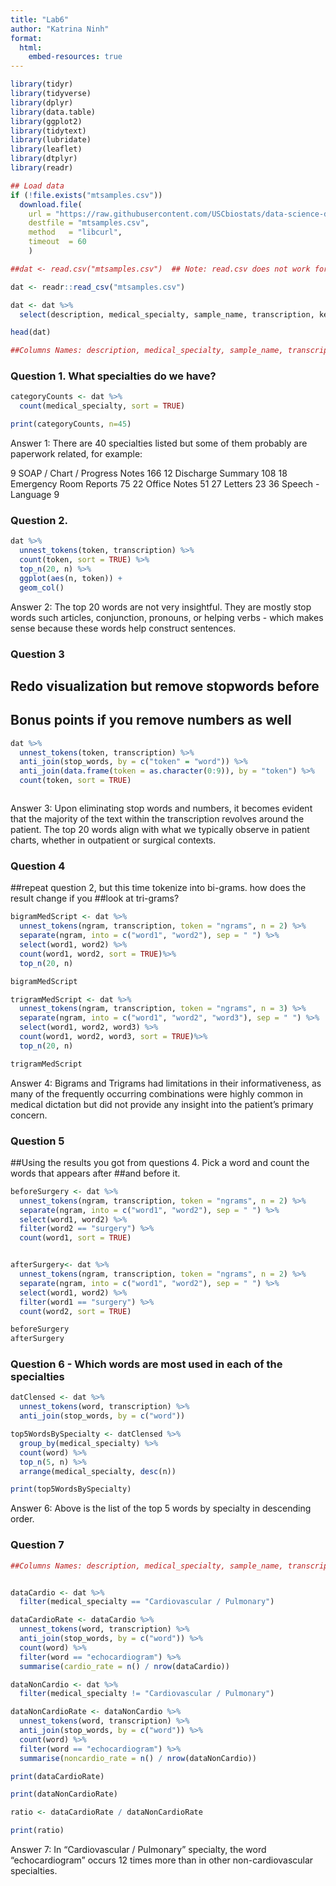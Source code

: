 ```yaml
---
title: "Lab6"
author: "Katrina Ninh"
format:
  html:
    embed-resources: true
---
```



```r


library(tidyr)
library(tidyverse)
library(dplyr)
library(data.table)
library(ggplot2)
library(tidytext)
library(lubridate)
library(leaflet)
library(dtplyr)
library(readr)

## Load data
if (!file.exists("mtsamples.csv"))
  download.file(
    url = "https://raw.githubusercontent.com/USCbiostats/data-science-data/master/00_mtsamples/mtsamples.csv",
    destfile = "mtsamples.csv",
    method   = "libcurl",
    timeout  = 60
    )

##dat <- read.csv("mtsamples.csv")  ## Note: read.csv does not work for filter() - cannot be used to do Q7

dat <- readr::read_csv("mtsamples.csv")

dat <- dat %>%
  select(description, medical_specialty, sample_name, transcription, keywords)

head(dat)

##Columns Names: description, medical_specialty, sample_name, transcription, keywords

```

### Question 1. **What specialties do we have?**

```r

categoryCounts <- dat %>% 
  count(medical_specialty, sort = TRUE)

print(categoryCounts, n=45)


```


Answer 1: There are 40 specialties listed but some of them probably are paperwork related, for example:

9   SOAP / Chart / Progress Notes  166
12              Discharge Summary  108
18         Emergency Room Reports   75
22                   Office Notes   51
27                        Letters   23
36              Speech - Language    9

### Question 2.

```r

dat %>%
  unnest_tokens(token, transcription) %>%
  count(token, sort = TRUE) %>%
  top_n(20, n) %>%
  ggplot(aes(n, token)) + 
  geom_col()


```


Answer 2: The top 20 words are not very insightful.  They are mostly stop words such articles, conjunction, pronouns, or helping verbs - which makes sense because these words help construct sentences.


### Question 3
##	Redo visualization but remove stopwords before
##	Bonus points if you remove numbers as well



```r

dat %>%
  unnest_tokens(token, transcription) %>%
  anti_join(stop_words, by = c("token" = "word")) %>%
  anti_join(data.frame(token = as.character(0:9)), by = "token") %>%
  count(token, sort = TRUE)



```


Answer 3: Upon eliminating stop words and numbers, it becomes evident that the majority of the text within the transcription revolves around the patient. The top 20 words align with what we typically observe in patient charts, whether in outpatient or surgical contexts.


### Question 4
##repeat question 2, but this time tokenize into bi-grams. how does the result change if you ##look at tri-grams?



```r

bigramMedScript <- dat %>%
  unnest_tokens(ngram, transcription, token = "ngrams", n = 2) %>%
  separate(ngram, into = c("word1", "word2"), sep = " ") %>%
  select(word1, word2) %>%
  count(word1, word2, sort = TRUE)%>% 
  top_n(20, n)

bigramMedScript

trigramMedScript <- dat %>%
  unnest_tokens(ngram, transcription, token = "ngrams", n = 3) %>%
  separate(ngram, into = c("word1", "word2", "word3"), sep = " ") %>%
  select(word1, word2, word3) %>%
  count(word1, word2, word3, sort = TRUE)%>% 
  top_n(20, n)

trigramMedScript

```

Answer 4: Bigrams and Trigrams had limitations in their informativeness, as many of the frequently occurring combinations were highly common in medical dictation but did not provide any insight into the patient's primary concern.

### Question 5
##Using the results you got from questions 4. Pick a word and count the words that appears after ##and before it.


```r

beforeSurgery <- dat %>%
  unnest_tokens(ngram, transcription, token = "ngrams", n = 2) %>%
  separate(ngram, into = c("word1", "word2"), sep = " ") %>%
  select(word1, word2) %>%
  filter(word2 == "surgery") %>%
  count(word1, sort = TRUE)


afterSurgery<- dat %>%
  unnest_tokens(ngram, transcription, token = "ngrams", n = 2) %>%
  separate(ngram, into = c("word1", "word2"), sep = " ") %>%
  select(word1, word2) %>%
  filter(word1 == "surgery") %>%
  count(word2, sort = TRUE)

beforeSurgery
afterSurgery

```


### Question 6 - Which words are most used in each of the specialties


```r

datClensed <- dat %>%
  unnest_tokens(word, transcription) %>%
  anti_join(stop_words, by = c("word"))

top5WordsBySpecialty <- datClensed %>%
  group_by(medical_specialty) %>%
  count(word) %>%
  top_n(5, n) %>%
  arrange(medical_specialty, desc(n))

print(top5WordsBySpecialty)


```

Answer 6: Above is the list of the top 5 words by specialty in descending order.


### Question 7


```r

##Columns Names: description, medical_specialty, sample_name, transcription, keywords


dataCardio <- dat %>%
  filter(medical_specialty == "Cardiovascular / Pulmonary")

dataCardioRate <- dataCardio %>%
  unnest_tokens(word, transcription) %>%
  anti_join(stop_words, by = c("word")) %>%
  count(word) %>%
  filter(word == "echocardiogram") %>%
  summarise(cardio_rate = n() / nrow(dataCardio))

dataNonCardio <- dat %>%
  filter(medical_specialty != "Cardiovascular / Pulmonary")

dataNonCardioRate <- dataNonCardio %>%
  unnest_tokens(word, transcription) %>%
  anti_join(stop_words, by = c("word")) %>%
  count(word) %>%
  filter(word == "echocardiogram") %>%
  summarise(noncardio_rate = n() / nrow(dataNonCardio))

print(dataCardioRate)

print(dataNonCardioRate)

ratio <- dataCardioRate / dataNonCardioRate

print(ratio)


```


Answer 7: In "Cardiovascular / Pulmonary" specialty, the word "echocardiogram" occurs 12 times more than in other non-cardiovascular specialties.


